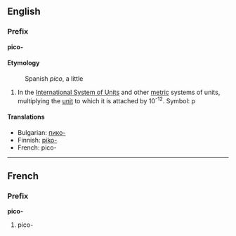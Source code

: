==English==
===Prefix===
'''pico-'''

====Etymology====
:Spanish ''pico'', a little

#In the [[International System of Units]] and other [[metric]] systems of units, multiplying the [[unit]] to which it is attached by 10<sup>-12</sup>. Symbol: p

====Translations====
*Bulgarian: [[пико-]]
*Finnish: [[piko-]]
*French: pico-

----

==French==
===Prefix===
'''pico-'''

#pico-